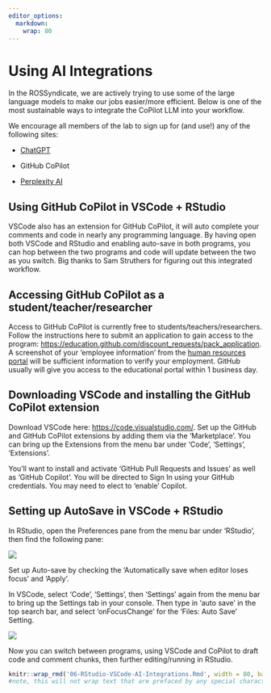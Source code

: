 ```yaml
---
editor_options:
  markdown:
    wrap: 80
---
```


# Using AI Integrations

In the ROSSyndicate, we are actively trying to use some of the large language
models to make our jobs easier/more efficient. Below is one of the most
sustainable ways to integrate the CoPilot LLM into your workflow.

We encourage all members of the lab to sign up for (and use!) any of the
following sites:

-   [ChatGPT](https://chat.openai.com/)

-   GitHub CoPilot

-   [Perplexity AI](https://www.perplexity.ai/)

## Using GitHub CoPilot in VSCode + RStudio

VSCode also has an extension for GitHub CoPilot, it will auto complete your
comments and code in nearly any programming language. By having open both VSCode
and RStudio and enabling auto-save in both programs, you can hop between the two
programs and code will update between the two as you switch. Big thanks to Sam
Struthers for figuring out this integrated workflow.

## Accessing GitHub CoPilot as a student/teacher/researcher

Access to GitHub CoPilot is currently free to students/teachers/researchers.
Follow the instructions here to submit an application to gain access to the
program: <https://education.github.com/discount_requests/pack_application>. A
screenshot of your 'employee information' from the [human resources
portal](https://aar.is.colostate.edu/service/hrprod) will be sufficient
information to verify your employment. GitHub usually will give you access to
the educational portal within 1 business day.

## Downloading VSCode and installing the GitHub CoPilot extension

Download VSCode here: <https://code.visualstudio.com/>. Set up the GitHub and
GitHub CoPilot extensions by adding them via the 'Marketplace'. You can bring up
the Extensions from the menu bar under 'Code', 'Settings', 'Extensions'.

You'll want to install and activate 'GitHub Pull Requests and Issues' as well as
'GitHub Copilot'. You will be directed to Sign In using your GitHub credentials.
You may need to elect to 'enable' Copilot.

## Setting up AutoSave in VSCode + RStudio

In RStudio, open the Preferences pane from the menu bar under 'RStudio', then
find the following pane:

![](images/r%20autosave.png)

Set up Auto-save by checking the 'Automatically save when editor loses focus' and 'Apply'.

In VSCode, select 'Code', 'Settings', then 'Settings' again from the menu bar to
bring up the Settings tab in your console. Then type in 'auto save' in the top
search bar, and select 'onFocusChange' for the 'Files: Auto Save' Setting.

![](images/vscode%20autosave.png)

Now you can switch between programs, using VSCode and CoPilot to draft code and
comment chunks, then further editing/running in RStudio.

```r
knitr::wrap_rmd('06-RStudio-VSCode-AI-Integrations.Rmd', width = 80, backup = NULL)
#note, this will not wrap text that are prefaced by any special characters (like bullets!)
```
